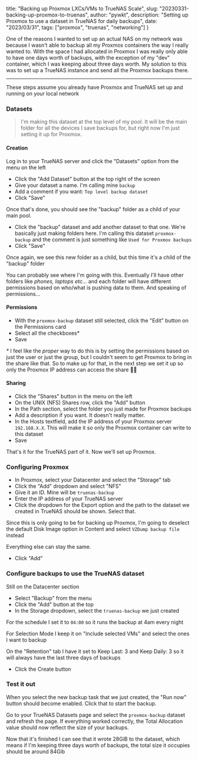 title: "Backing up Proxmox LXCs/VMs to TrueNAS Scale",
slug: "20230331-backing-up-proxmox-to-truenas",
author: "pywkt",
description: "Setting up Proxmox to use a dataset in TrueNAS for daily backups",
date: "2023/03/31",
tags: ["proxmox", "truenas", "networking"]
}

One of the reasons I wanted to set up an actual NAS on my network was because I wasn't able to backup all my Proxmox containers the way I really wanted to. With the space I had allocated in Proxmox I was really only able to have one days worth of backups, with the exception of my "dev" container, which I was keeping about three days worth. My solution to this was to set up a TrueNAS instance and send all the Proxmox backups there.

---

These steps assume you already have Proxmox and TrueNAS set up and running on your local network

### Datasets

> I'm making this dataset at the top level of my pool. It will be the main folder for all the devices I save backups for, but right now I'm just setting it up for Proxmox.

#### Creation
Log in to your TrueNAS server and click the "Datasets" option from the menu on the left
- Click the "Add Dataset" button at the top right of the screen
- Give your dataset a name. I'm calling mine `backup`
- Add a comment if you want: `Top level backup dataset`
- Click "Save"

Once that's done, you should see the "backup" folder as a child of your main pool.

- Click the "backup" dataset and add another dataset to that one. We're basically just making folders here. I'm calling this dataset `proxmox-backup` and the comment is just something like `Used for Proxmox backups`
- Click "Save"

Once again, we see this new folder as a child, but this time it's a child of the "backup" folder

You can probably see where I'm going with this. Eventually I'll have other folders like _phones, laptops etc..._ and each folder will have different permissions based on who/what is pushing data to them. And speaking of permissions...

#### Permissions

- With the `proxmox-backup` dataset still selected, click the "Edit" button on the Permissions card
- Select all the checkboxes*
- Save

_*_ I feel like the _proper_ way to do this is by setting the permissions based on just the user or just the group, but I couldn't seem to get Proxmox to bring in the share like that. So to make up for that, in the next step we set it up so only the Proxmox IP address can access the share 🤷‍♀️

#### Sharing

- Click the "Shares" button in the menu on the left
- On the UNIX (NFS) Shares row, click the "Add" button
- In the Path section, select the folder you just made for Proxmox backups
- Add a description if you want. It doesn't really matter.
- In the Hosts textfield, add the IP address of your Proxmox server `192.168.X.X`. This will make it so only the Proxmox container can write to this dataset
- Save

That's it for the TrueNAS part of it. Now we'll set up Proxmox.

### Configuring Proxmox

- In Proxmox, select your Datacenter and select the "Storage" tab
- Click the "Add" dropdown and select "NFS"
- Give it an ID. Mine will be `truenas-backup`
- Enter the IP address of your TrueNAS server
- Click the dropdown for the Export option and the path to the dataset we created in TrueNAS should be shown. Select that.

Since this is only going to be for backing up Proxmox, I'm going to deselect the default Disk Image option in Content and select `VZDump backup file` instead

Everything else can stay the same.

- Click "Add"

### Configure backups to use the TrueNAS dataset

Still on the Datacenter section
- Select "Backup" from the menu
- Click the "Add" button at the top
- In the Storage dropdown, select the `truenas-backup` we just created

For the schedule I set it to `04:00` so it runs the backup at 4am every night

For Selection Mode I keep it on "Include selected VMs" and select the ones I want to backup

On the "Retention" tab I have it set to Keep Last: 3 and Keep Daily: 3 so it will always have the last three days of backups

- Click the Create button

### Test it out

When you select the new backup task that we just created, the "Run now" button should become enabled. Click that to start the backup.

Go to your TrueNAS Datasets page and select the `proxmox-backup` dataset and refresh the page. If everything worked correctly, the Total Allocation value should now reflect the size of your backups.

Now that it's finished I can see that it wrote 28GiB to the dataset, which means if I'm keeping three days worth of backups, the total size it occupies should be around 84Gib
